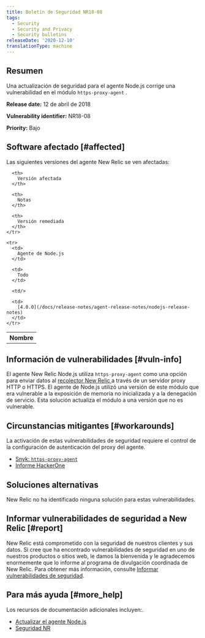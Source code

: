 ```yaml
---
title: Boletín de Seguridad NR18-08
tags:
  - Security
  - Security and Privacy
  - Security bulletins
releaseDate: '2020-12-10'
translationType: machine
---
```


## Resumen

Una actualización de seguridad para el agente Node.js corrige una vulnerabilidad en el módulo `https-proxy-agent` .

<DNT>**Release date:**</DNT> 12 de abril de 2018

<DNT>**Vulnerability identifier:**</DNT> NR18-08

<DNT>**Priority:**</DNT> Bajo

## Software afectado [#affected]

Las siguientes versiones del agente New Relic se ven afectadas:

<table>
  <tbody>
    <tr>
      <th>
        Nombre
      </th>

      <th>
        Versión afectada
      </th>

      <th>
        Notas
      </th>

      <th>
        Versión remediada
      </th>
    </tr>

    <tr>
      <td>
        Agente de Node.js
      </td>

      <td>
        Todo
      </td>

      <td/>

      <td>
        [4.0.0](/docs/release-notes/agent-release-notes/nodejs-release-notes)
      </td>
    </tr>
  </tbody>
</table>

## Información de vulnerabilidades [#vuln-info]

El agente New Relic Node.js utiliza `https-proxy-agent` como una opción para enviar datos al [recolector New Relic ](/docs/using-new-relic/welcome-new-relic/getting-started/glossary#collector)a través de un servidor proxy HTTP o HTTPS. El agente de Node.js utilizó una versión de este módulo que era vulnerable a la exposición de memoria no inicializada y a la denegación de servicio. Esta solución actualiza el módulo a una versión que no es vulnerable.

## Circunstancias mitigantes [#workarounds]

La activación de estas vulnerabilidades de seguridad requiere el control de la configuración de autenticación del proxy del agente.

* [Snyk: `https-proxy-agent`](https://snyk.io/vuln/npm:https-proxy-agent:20180402)
* [Informe HackerOne](https://hackerone.com/reports/319532)

## Soluciones alternativas

New Relic no ha identificado ninguna solución para estas vulnerabilidades.

## Informar vulnerabilidades de seguridad a New Relic [#report]

New Relic está comprometido con la seguridad de nuestros clientes y sus datos. Si cree que ha encontrado vulnerabilidades de seguridad en uno de nuestros productos o sitios web, le damos la bienvenida y le agradecemos enormemente que lo informe al programa de divulgación coordinada de New Relic. Para obtener más información, consulte [Informar vulnerabilidades de seguridad](/docs/security/new-relic-security/data-privacy/reporting-security-vulnerabilities).

## Para más ayuda [#more_help]

Los recursos de documentación adicionales incluyen:.

* [Actualizar el agente Node.js](/docs/agents/nodejs-agent/installation-configuration/upgrade-nodejs-agent)
* [Seguridad NR](https://newrelic.com/security)
